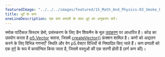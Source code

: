 ```yaml
---
featuredImage: "../../../images/featured/15_Math_And_Physics-03_Smoke_Particle_System-thumbnail.png"
title: धुएँ के कण
oneLineDescription: एक कण प्रणाली के साथ धुएं का अनुकरण करें।
---
```



स्मोक पार्टिकल सिस्टम डेमो, प्रसंस्करण के लिए डैन शिफमैन के मूल <a href="https://natureofcode.com/book/chapter-4-particle-systems/">उदाहरण</a> पर आधारित है। कोड का उपयोग करता है
<a href='https://p5js.org/reference/#/p5.Vector'>p5.Vector</a>
क्लास, जिसमें <a href='https://p5js.org/reference/#/p5/createVector'>createVector()</a> फ़ंक्शन शामिल है। कणों को अद्यतन करने के लिए विभिन्न गणनाएँ'
स्थिति और वेग p5.वेक्टर विधियों से निष्पादित किए जाते हैं। कण प्रणाली को एक <a href='https://p5js.org/reference/#/p5/class'>वर्ग</a> के रूप में कार्यान्वित किया जाता है, जिसमें वस्तुओं की एक सरणी होती है (वर्ग कण की)।